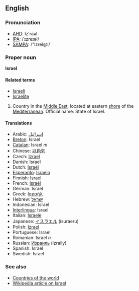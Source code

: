 ==English==
===Pronunciation===
*[[w:AHD|AHD]]: ĭz'rāəl
*[[w:IPA|IPA]]: /ˈɪzreɪəl/
*[[w:SAMPA|SAMPA]]: /"IzreI@l/

===Proper noun===
'''Israel'''

====Related terms====
*[[Israeli]]
*[[Israelite]]

# Country in the [[Middle East]], located at eastern [[shore]] of the [[Mediterranean]]. Official name: State of Israel.

====Translations====
*Arabic: [[إسرائيل]]
*[[Breton]]: Israel
*[[Catalan]]: Israel ''m''
*Chinese: [[以色列]]
*Czech: [[Izrael]]
*Danish: Israel
*Dutch: [[Israël]]
*[[Esperanto]]: [[Israelo]]
*Finnish: Israel
*French: [[Israël]]
*German: Israel
*Greek: [[Ισραήλ]]
*Hebrew: [[ישראל]]
*Indonesian: Israel
*[[Interlingua]]: Israel
*Italian: [[Israele]]
*Japanese: [[イスラエル]] (isuraeru)
*Polish: [[Izrael]]
*Portuguese: Israel
*Romanian: Israel ''n''
*Russian: [[Израиль]] (Izraily)
*Spanish: Israel
*Swedish: Israel

===See also===
*[[Countries of the world]]
*[[w:Israel|Wikipedia article on Israel]]